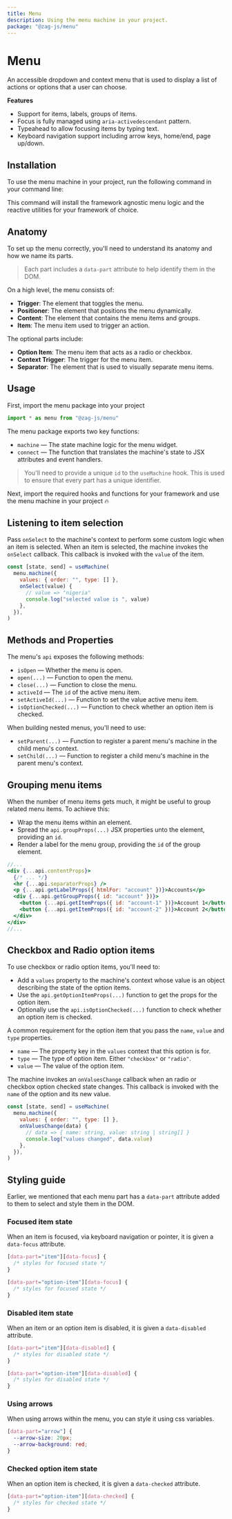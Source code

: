 ```yaml
---
title: Menu
description: Using the menu machine in your project.
package: "@zag-js/menu"
---
```


# Menu

An accessible dropdown and context menu that is used to display a list of
actions or options that a user can choose.

<Resources pkg="@zag-js/menu" />

<Showcase id="Menu" />

**Features**

- Support for items, labels, groups of items.
- Focus is fully managed using `aria-activedescendant` pattern.
- Typeahead to allow focusing items by typing text.
- Keyboard navigation support including arrow keys, home/end, page up/down.

## Installation

To use the menu machine in your project, run the following command in your
command line:

<CodeSnippet id="menu/installation.mdx" />

This command will install the framework agnostic menu logic and the reactive
utilities for your framework of choice.

## Anatomy

To set up the menu correctly, you'll need to understand its anatomy and how we
name its parts.

> Each part includes a `data-part` attribute to help identify them in the DOM.

<Anatomy id="menu" />

On a high level, the menu consists of:

- **Trigger**: The element that toggles the menu.
- **Positioner**: The element that positions the menu dynamically.
- **Content**: The element that contains the menu items and groups.
- **Item**: The menu item used to trigger an action.

The optional parts include:

- **Option Item**: The menu item that acts as a radio or checkbox.
- **Context Trigger**: The trigger for the menu item.
- **Separator**: The element that is used to visually separate menu items.

## Usage

First, import the menu package into your project

```jsx
import * as menu from "@zag-js/menu"
```

The menu package exports two key functions:

- `machine` — The state machine logic for the menu widget.
- `connect` — The function that translates the machine's state to JSX attributes
  and event handlers.

> You'll need to provide a unique `id` to the `useMachine` hook. This is used to
> ensure that every part has a unique identifier.

Next, import the required hooks and functions for your framework and use the
menu machine in your project 🔥

<CodeSnippet id="menu/usage.mdx" />

## Listening to item selection

Pass `onSelect` to the machine's context to perform some custom logic when an item
is selected. When an item is selected, the machine invokes the `onSelect` callback.
This callback is invoked with the `value` of the item.

```jsx {4-7}
const [state, send] = useMachine(
  menu.machine({
    values: { order: "", type: [] },
    onSelect(value) {
      // value => "nigeria"
      console.log("selected value is ", value)
    },
  }),
)
```

## Methods and Properties

The menu's `api` exposes the following methods:

- `isOpen` — Whether the menu is open.
- `open(...)` — Function to open the menu.
- `close(...)` — Function to close the menu.
- `activeId` — The `id` of the active menu item.
- `setActiveId(...)` — Function to set the value active menu item.
- `isOptionChecked(...)` — Function to check whether an option item is checked.

When building nested menus, you'll need to use:

- `setParent(...)` — Function to register a parent menu's machine in the child
  menu's context.
- `setChild(...)` — Function to register a child menu's machine in the parent
  menu's context.

## Grouping menu items

When the number of menu items gets much, it might be useful to group related
menu items. To achieve this:

- Wrap the menu items within an element.
- Spread the `api.groupProps(...)` JSX properties unto the element, providing an
  `id`.
- Render a label for the menu group, providing the `id` of the group element.

```jsx
//...
<div {...api.contentProps}>
  {/* ... */}
  <hr {...api.separatorProps} />
  <p {...api.getLabelProps({ htmlFor: "account" })}>Accounts</p>
  <div {...api.getGroupProps({ id: "account" })}>
    <button {...api.getItemProps({ id: "account-1" })}>Account 1</button>
    <button {...api.getItemProps({ id: "account-2" })}>Account 2</button>
  </div>
</div>
//...
```

## Checkbox and Radio option items

To use checkbox or radio option items, you'll need to:

- Add a `values` property to the machine's context whose value is an object
  describing the state of the option items.
- Use the `api.getOptionItemProps(...)` function to get the props for the option
  item.
- Optionally use the `api.isOptionChecked(...)` function to check whether an
  option item is checked.

A common requirement for the option item that you pass the `name`, `value` and
`type` properties.

- `name` — The property key in the `values` context that this option is for.
- `type` — The type of option item. Either `"checkbox"` or `"radio"`.
- `value` — The value of the option item.

<CodeSnippet id="menu/option-items.mdx" />

The machine invokes an `onValuesChange` callback when an radio or checkbox
option checked state changes. This callback is invoked with the `name` of the
option and its new value.

```jsx {3-6}
const [state, send] = useMachine(
  menu.machine({
    values: { order: "", type: [] },
    onValuesChange(data) {
      // data => { name: string, value: string | string[] }
      console.log("values changed", data.value)
    },
  }),
)
```

## Styling guide

Earlier, we mentioned that each menu part has a `data-part` attribute added to
them to select and style them in the DOM.

### Focused item state

When an item is focused, via keyboard navigation or pointer, it is given a
`data-focus` attribute.

```css
[data-part="item"][data-focus] {
  /* styles for focused state */
}

[data-part="option-item"][data-focus] {
  /* styles for focused state */
}
```

### Disabled item state

When an item or an option item is disabled, it is given a `data-disabled`
attribute.

```css
[data-part="item"][data-disabled] {
  /* styles for disabled state */
}

[data-part="option-item"][data-disabled] {
  /* styles for disabled state */
}
```

### Using arrows

When using arrows within the menu, you can style it using css variables.

```css
[data-part="arrow"] {
  --arrow-size: 20px;
  --arrow-background: red;
}
```

### Checked option item state

When an option item is checked, it is given a `data-checked` attribute.

```css
[data-part="option-item"][data-checked] {
  /* styles for checked state */
}
```
